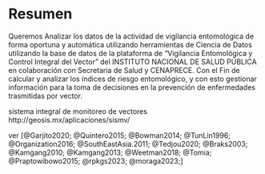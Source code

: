 # Resumen {.unnumbered}

Queremos Analizar los datos de la actividad de vigilancia entomológica de forma
oportuna y automática utilizando herramientas de Ciencia de Datos utilizando la
base de datos de la plataforma de “Vigilancia Entomológica y Control Integral
del Vector” del INSTITUTO NACIONAL DE SALUD PÚBLICA en colaboración con
Secretaria de Salud y CENAPRECE. Con el Fin de calcular y analizar los índices
de riesgo entomológico, y con esto gestionar información para la toma de
decisiones en la prevención de enfermedades trasmitidas por vector.

sistema integral de monitoreo de vectores http://geosis.mx/aplicaciones/sismv/

ver [@Garjito2020; @Quintero2015;
@Bowman2014; @TunLin1996; @Organization2016; @SouthEastAsia.2011; @Tedjou2020; @Braks2003; @Kamgang2010; @Kamgang2013; @Weetman2018; @Tomia; @Praptowibowo2015; @rpkgs2023; @moraga2023;]




